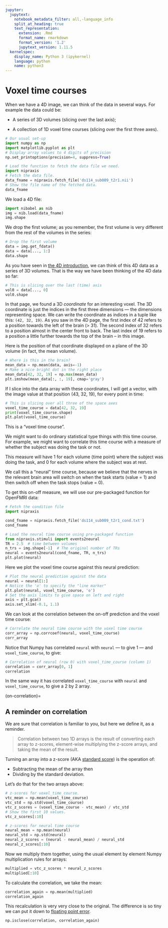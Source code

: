 ```yaml
---
jupyter:
  jupytext:
    notebook_metadata_filter: all,-language_info
    split_at_heading: true
    text_representation:
      extension: .Rmd
      format_name: rmarkdown
      format_version: '1.2'
      jupytext_version: 1.11.5
  kernelspec:
    display_name: Python 3 (ipykernel)
    language: python
    name: python3
---
```


# Voxel time courses

When we have a 4D image, we can think of the data in several ways.  For
example the data could be:

* A series of 3D volumes (slicing over the last axis);

* A collection of 1D voxel time courses (slicing over the first three axes).

```python
# Our usual set-up
import numpy as np
import matplotlib.pyplot as plt
# Display array values to 4 digits of precision
np.set_printoptions(precision=4, suppress=True)
```

```python
# Load the function to fetch the data file we need.
import nipraxis
# Fetch the data file.
data_fname = nipraxis.fetch_file('ds114_sub009_t2r1.nii')
# Show the file name of the fetched data.
data_fname
```

We load a 4D file:

```python
import nibabel as nib
img = nib.load(data_fname)
img.shape
```

We drop the first volume; as you remember, the first volume is very different
from the rest of the volumes in the series:

```python
# Drop the first volume
data = img.get_fdata()
data = data[..., 1:]
data.shape
```

As you have seen in [the 4D introduction](intro_to_4d.Rmd), we can think of
this 4D data as a series of 3D volumes.  That is the way we have been thinking
of the 4D data so far:

```python
# This is slicing over the last (time) axis
vol0 = data[..., 0]
vol0.shape
```

In that page, we found a 3D *coordinate* for an interesting voxel. The 3D coordinate is just the indices in the first three dimensions — the dimensions representing space.  We can write the coordinate as indices in a tuple like
this: `(42, 32, 19)`.  As you saw in the 4D page, the first index of 42 refers
to a position towards the left of the brain (> 31).  The second index of 32
refers to a position almost in the center front to back.  The last index of 19
refers to a position a little further towards the top of the brain – in this
image.

Here is the position of that coordinate displayed on a plane of the 3D volume (in fact, the mean volume).

```python
# Where is this in the brain?
mean_data = np.mean(data, axis=-1)
# Make a nice bright dot in the right place
mean_data[42, 32, 19] = np.max(mean_data)
plt.imshow(mean_data[:, :, 19], cmap='gray')
```

If I slice into the data array with these coordinates, I will get a vector,
with the image value at that position (43, 32, 19), for every point in time:

```python
# This is slicing over all three of the space axes
voxel_time_course = data[42, 32, 19]
print(voxel_time_course.shape)
plt.plot(voxel_time_course)
```

This is a “voxel time course”.

We might want to do ordinary statistical type things with this time course. For
example, we might want to correlate this time course with a measure of whether
the subject was doing the task or not.

This measure will have 1 for each volume (time point) where the subject was
doing the task, and 0 for each volume where the subject was at rest.

We call this a “neural” time course, because we believe that the nerves in the
relevant brain area will switch on when the task starts (value = 1) and then
switch off when the task stops (value = 0).

To get this on-off measure, we will use our pre-packaged function for OpenFMRI
data:

```python
# Fetch the condition file
import nipraxis

cond_fname = nipraxis.fetch_file('ds114_sub009_t2r1_cond.txt')
cond_fname
```

```python
# Load the neural time course using pre-packaged function
from nipraxis.stimuli import events2neural
TR = 2.5  # time between volumes
n_trs = img.shape[-1]  # The original number of TRs
neural = events2neural(cond_fname, TR, n_trs)
plt.plot(neural)
```

Here we plot the voxel time course against this neural prediction:

```python
# Plot the neural prediction against the data
neural = neural[1:]
# Notice the 'o' to specify the "line marker"
plt.plot(neural, voxel_time_course, 'o')
# Set the axis limits to give space on left and right
axis = plt.gca()
axis.set_xlim(-0.1, 1.1)
```

We can look at the correlation between the on-off prediction and the voxel
time course:

```python
# Correlate the neural time course with the voxel time course
corr_array = np.corrcoef(neural, voxel_time_course)
corr_array
```

Notice that Numpy has correlated `neural` with `neural` — to give 1 — and `voxel_time_course`, to give:

```python
# Correlation of neural (row 0) with voxel_time_course (column 1)
correlation = corr_array[0, 1]
correlation
```

In the same way it has correlated `voxel_time_course` with `neural` and `voxel_time_course`, to give a 2 by 2 array.

(on-correlation)=

## A reminder on correlation


We are sure that correlation is familiar to you, but here we define it, as a reminder.

> Correlation between two 1D arrays is the result of converting each array to
> z-scores, element-wise multiplying the z-score arrays, and taking the mean of
> the result.

Turning an array into a z-score (AKA [standard
score](https://en.wikipedia.org/wiki/Standard_score)) is the operation of:

* Subtracting the mean of the array then
* Dividing by the standard deviation.

Let's do that for the two arrays above:

```python
# z-scores for voxel_time_course.
vtc_mean = np.mean(voxel_time_course)
vtc_std = np.std(voxel_time_course)
vtc_z_scores = (voxel_time_course - vtc_mean) / vtc_std
# Show the first 10 values.
vtc_z_scores[:10]
```

```python
# z-scores for neural time course
neural_mean = np.mean(neural)
neural_std = np.std(neural)
neural_z_scores = (neural - neural_mean) / neural_std
neural_z_scores[:10]
```

Now we multiply them together, using the usual element by element Numpy multiplication rules for arrays:

```python
multiplied = vtc_z_scores * neural_z_scores
multiplied[:10]
```

To calculate the correlation, we take the mean:

```python
correlation_again = np.mean(multiplied)
correlation_again
```

This recalculation is very very close to the original.  The difference is so
tiny we can put it down to [floating point
error](https://matthew-brett.github.io/teaching/floating_error.html).

```python
np.isclose(correlation, correlation_again)
```
